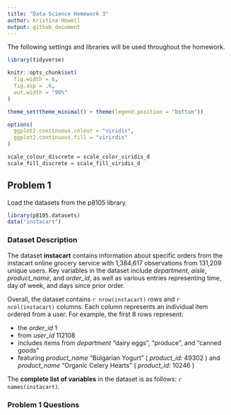 ```yaml
---
title: "Data Science Homework 3"
author: Kristina Howell
output: github_document
---
```


The following settings and libraries will be used throughout the homework. 

```r
library(tidyverse)

knitr::opts_chunk$set(
  fig.width = 6, 
  fig.asp = .6, 
  out.width = "90%"
)

theme_set(theme_minimal() + theme(legend.position = "bottom"))

options(
  ggplot2.continuous.colour = "viridis", 
  ggplot2.continuous.fill = "virirdis"
)

scale_colour_discrete = scale_color_viridis_d
scale_fill_discrete = scale_fill_viridis_d
```

## Problem 1

Load the datasets from the p8105 library. 

```r
library(p8105.datasets)
data("instacart")
```

### Dataset Description

The dataset **instacart** contains information about specific orders from the instacart online grocery service with 1,384,617 observations from 131,209 unique users. Key variables in the dataset include _department_, _aisle_, _product_name_, and _order_id_, as well as various entries representing time, day of week, and days since prior order. 

Overall, the dataset contains `r nrow(instacart)` rows and `r ncol(instacart)` columns. Each column represents an individual item ordered from a user. For example, the first 8 rows represent:

* the _order_id_ 1 
* from _user_id_ 112108 
* includes items from _department_ "dairy eggs", "produce", and "canned goods"
* featuring _product_name_ "Bulgarian Yogurt" ( _product_id_: 49302 ) and _product_name_ "Organic Celery Hearts" ( _product_id_: 10246 )

The **complete list of variables** in the dataset is as follows: `r names(instacart)`.

### Problem 1 Questions


















